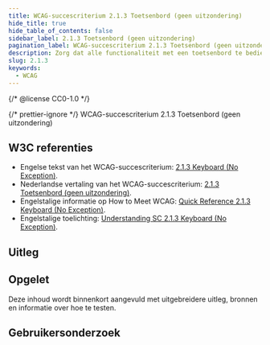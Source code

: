 ```yaml
---
title: WCAG-succescriterium 2.1.3 Toetsenbord (geen uitzondering)
hide_title: true
hide_table_of_contents: false
sidebar_label: 2.1.3 Toetsenbord (geen uitzondering)
pagination_label: WCAG-succescriterium 2.1.3 Toetsenbord (geen uitzondering)
description: Zorg dat alle functionaliteit met een toetsenbord te bedienen is. Hier gelden geen uitzonderingen.
slug: 2.1.3
keywords:
  - WCAG
---
```


{/* @license CC0-1.0 */}


{/* prettier-ignore */}
<WcagHeadingGroup level={1} conformanceLevel="Niveau AAA">WCAG-succescriterium 2.1.3 Toetsenbord (geen uitzondering)</WcagHeadingGroup>

## W3C referenties

- Engelse tekst van het WCAG-succescriterium: [<span lang="en">2.1.3 Keyboard (No Exception)</span>](https://www.w3.org/TR/WCAG22/#keyboard-no-exception).
- Nederlandse vertaling van het WCAG-succescriterium: [2.1.3 Toetsenbord (geen uitzondering)](https://www.w3.org/Translations/WCAG22-nl/#toetsenbord-geen-uitzondering).
- Engelstalige informatie op <span lang="en">How to Meet WCAG</span>: [<span lang="en">Quick Reference 2.1.3 Keyboard (No Exception)</span>](https://www.w3.org/WAI/WCAG22/quickref/#keyboard-no-exception).
- Engelstalige toelichting: [<span lang="en">Understanding SC 2.1.3 Keyboard (No Exception)</span>](https://www.w3.org/WAI/WCAG22/Understanding/keyboard-no-exception.html).

## Uitleg

<Summary />

## Opgelet

Deze inhoud wordt binnenkort aangevuld met uitgebreidere uitleg, bronnen en informatie over hoe te testen.

## Gebruikersonderzoek

<CTAGebruikersonderzoek />

<WCAGFooterInfo />
